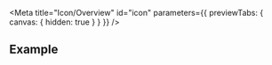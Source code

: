 

<Meta
  title="Icon/Overview"
  id="icon"
  parameters={{ previewTabs: { canvas: { hidden: true } } }}
/>

<IconReadme />

## Example

<Canvas>
  <Icon name="arrow_down" />
</Canvas>
